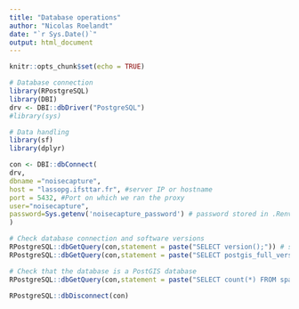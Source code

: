 ```yaml
---
title: "Database operations"
author: "Nicolas Roelandt"
date: "`r Sys.Date()`"
output: html_document
---
```


```r
knitr::opts_chunk$set(echo = TRUE)

# Database connection
library(RPostgreSQL)
library(DBI)
drv <- DBI::dbDriver("PostgreSQL")
#library(sys)

# Data handling
library(sf)
library(dplyr)
```

```r
con <- DBI::dbConnect(
drv,
dbname ="noisecapture",
host = "lassopg.ifsttar.fr", #server IP or hostname
port = 5432, #Port on which we ran the proxy
user="noisecapture",
password=Sys.getenv('noisecapture_password') # password stored in .Renviron. Use this to edit it : usethis::edit_r_environ()
)
```


```r
# Check database connection and software versions
RPostgreSQL::dbGetQuery(con,statement = paste("SELECT version();")) # should return PostgreSQL 10.15 or higher
RPostgreSQL::dbGetQuery(con,statement = paste("SELECT postgis_full_version();")) # should return PostGIS 2.5 or higher

# Check that the database is a PostGIS database
RPostgreSQL::dbGetQuery(con,statement = paste("SELECT count(*) FROM spatial_ref_sys;")) # should return 5757 or more
```




```r
RPostgreSQL::dbDisconnect(con)
```


